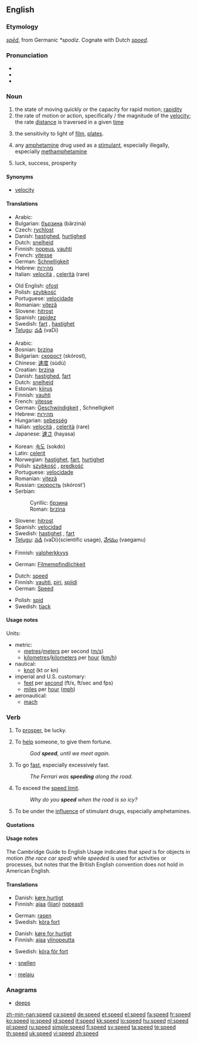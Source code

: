 {{wikipedia|dab=speed (disambiguation)|speed}}
==English==

===Etymology===
{{etyl|ang}} ''[[sped#Old English|spēd]]'', from Germanic ''*spodiz''.  Cognate with Dutch ''[[spoed]]''.

===Pronunciation===
* {{IPA|/spiːd/}}
* {{audio|en-us-speed.ogg|Audio (US)}}
* {{rhymes|iːd}}

===Noun===
{{en-noun}}

# the state of moving quickly or the capacity for rapid motion; [[rapidity]]
# the rate of motion or action, specifically {{math}}/{{physics}} the magnitude of the [[velocity]]; the rate [[distance]] is traversed in a given [[time]]
# {{photography}} the sensitivity to light of [[film]], [[plates]].  <!--, etc.; [[shutter speed]] -->
# {{slang}} any [[amphetamine]] drug used as a [[stimulant]], especially illegally, especially [[methamphetamine]]
# {{archaic}} luck, success, prosperity

====Synonyms====
* [[velocity]]

====Translations====
{{trans-top|rapidity}}
* Arabic: {{t|ar|سرعة|f|tr=sara'a|sc=Arab}}
* Bulgarian: [[бързина]] (bărzinà) {{f}}
* Czech: [[rychlost]] {{f}}
* Danish: [[hastighed]], [[hurtighed]]
* Dutch: [[snelheid]] {{f}}
* Finnish: [[nopeus]], [[vauhti]]
* French: [[vitesse]] {{f}}
* German: [[Schnelligkeit]] {{f}}
* Hebrew: [[מהירות]] {{f}}
* Italian: [[velocità]] {{f}}, [[celerità]] {{f}}(rare)
{{trans-mid}}
* Old English: [[ofost]] {{f}}
* Polish: [[szybkość]] {{f}}
* Portuguese: [[velocidade]] {{f}}
* Romanian: [[viteză]] {{f}}
* Slovene: [[hitrost]] {{f}}
* Spanish: [[rapidez]] {{f}}
* Swedish: [[fart]] {{c}}, [[hastighet]] {{c}}
* [[Telugu]]: [[వడి]] (vaDi)
{{trans-bottom}}

{{trans-top|rate of motion}}
* Arabic: {{Arab|[[سرعة]]}} {{unicode|(súrʕa)}} {{f}}
* Bosnian: [[brzina#Bosnian|brzina]] {{f}}
* Bulgarian: [[скорост]] (skórost), {{f}}
* Chinese: [[速度]] (sùdù)
* Croatian: [[brzina#Croatian|brzina]] {{f}}
* Danish: [[hastighed]], [[fart]]
* Dutch: [[snelheid]] {{f}}
* Estonian: [[kiirus]]
* Finnish: [[vauhti]]
* French: [[vitesse]] {{f}}
* German: [[Geschwindigkeit]] {{f}}, Schnelligkeit {{f}}
* Hebrew: [[מהירות]] {{f}}
* Hungarian: [[sebesség]]
* Italian: [[velocità]] {{f}}, [[celerità]] {{f}} (rare)
* Japanese: [[速さ]] (hayasa)
{{trans-mid}}
* Korean: [[속도]] (sokdo)
* Latin: [[celerit]]
* Norwegian: [[hastighet]], [[fart]], [[hurtighet]]
* Polish: [[szybkość]] {{f}}, [[prędkość]] {{f}}
* Portuguese: [[velocidade]] {{f}}
* Romanian: [[viteză]] {{f}}
* Russian: [[скорость]] (skórost’) {{f}}
* Serbian:
*: Cyrillic: [[брзина#Serbian|брзина]] {{f}}
*: Roman: [[brzina#Serbian|brzina]]   {{f}}
* Slovene: [[hitrost]] {{f}}
* Spanish: [[velocidad]] {{f}}
* Swedish: [[hastighet]] {{c}}, [[fart]] {{c}}
* [[Telugu]]: [[వడి]] (vaDi)(scientific usage), [[వేగము]] (vaegamu)
{{trans-bottom}}

{{trans-top|photographic speed}}
* Finnish: [[valoherkkyys]]
{{trans-mid}}
* German: [[Filmempfindlichkeit]] {{f}}
{{trans-bottom}}

{{trans-top|slang: methamphetamine}}
* Dutch: [[speed#Dutch|speed]]
* Finnish: [[vauhti]], [[piri]], [[spiidi]]
* German: [[Speed]] {{n}}
{{trans-mid}}
* Polish: {{slang}} [[spid]] {{m}}
* Swedish: [[tjack]] {{c}}
{{trans-bottom}}

{{trans-see|[[luck]], [[success]], [[prosperity]]}}

====Usage notes====
Units:
* metric:
** [[metre]]s/[[meter]]s per second ([[m/s]])
** [[kilometre]]s/[[kilometer]]s per [[hour]] ([[km/h]])
* nautical:
** [[knot]] (kt or kn)
* imperial and U.S. customary:
** [[foot|feet]] per [[second]] (ft/s, ft/sec and fps)
** [[mile]]s per [[hour]] ([[mph]])
* aeronautical:
** [[mach]]

===Verb===
{{en-verb|speeds|speeding|'''[[sped]] '''or''' [[speeded]]'''}}

# {{context|archaic|intransitive}} To [[prosper]], be lucky.
# {{context|archaic|transitive}} To [[help]] someone, to give them fortune.
#: ''God '''speed''', until we meet again.''
# To go [[fast]], especially excessively fast.
#: ''The Ferrari was '''speeding''' along the road.''
# To exceed the [[speed limit]].
#: ''Why do you '''speed''' when the road is so icy?''
# {{slang}} To be under the [[influence]] of stimulant drugs, especially amphetamines.

====Quotations====
{{seeCites}}

====Usage notes====
The Cambridge Guide to English Usage indicates that ''sped'' is for objects in motion ''(the race car sped)'' while ''speeded'' is used for activities or processes, but notes that the British English convention does not hold in American English.  <!--Sped is the only correct form in American English, but additional references are still needed for that...rfv?  Also, should ''speeded'' be only listed as a related term to [[sped]] but not linked here at all?-->

====Translations====
{{trans-top|to go fast}}
* Danish: [[køre hurtigt]]
* Finnish: [[ajaa]] ([[liian]]) [[nopea|nopeasti]]
{{trans-mid}}
* German: [[rasen]]
* Swedish: [[köra fort]]
{{trans-bottom}}

{{trans-top|to exceed speed limit}}
* Danish: [[køre for hurtigt]]
* Finnish: [[ajaa]] [[ylinopeus|ylinopeutta]]
{{trans-mid}}
* Swedish: [[köra för fort]]
{{trans-bottom}}

{{checktrans-top}}
<!--added {{ttbc}}s here.-->
* {{ttbc|Dutch}}: [[snellen]]
{{checktrans-mid}}
* {{ttbc|Indonesian}}: [[laju|melaju]]
{{checktrans-bottom}}

===Anagrams===
* [[deeps]]

[[zh-min-nan:speed]]
[[ca:speed]]
[[de:speed]]
[[et:speed]]
[[el:speed]]
[[fa:speed]]
[[fr:speed]]
[[ko:speed]]
[[io:speed]]
[[id:speed]]
[[it:speed]]
[[kk:speed]]
[[lo:speed]]
[[hu:speed]]
[[nl:speed]]
[[pl:speed]]
[[ru:speed]]
[[simple:speed]]
[[fi:speed]]
[[sv:speed]]
[[ta:speed]]
[[te:speed]]
[[th:speed]]
[[uk:speed]]
[[vi:speed]]
[[zh:speed]]